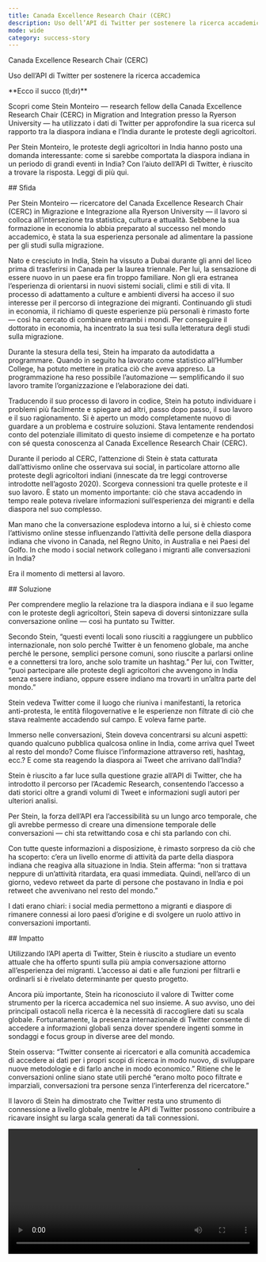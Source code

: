 ```yaml
---
title: Canada Excellence Research Chair (CERC)
description: Uso dell’API di Twitter per sostenere la ricerca accademica.
mode: wide
category: success-story
---
```


<div
  className="relative w-full flex items-center justify-start"
  style={{ height: '28rem', overflow: 'hidden' }}
>
  <div
    className="absolute inset-0"
    style={{
      backgroundImage:
        "url('https://cdn.cms-twdigitalassets.com/content/dam/developer-twitter/redesign-2021-images/success-stories/stein/Stein-new.png.twimg.2560.png')",
      backgroundSize: 'cover',
      backgroundPosition: 'center',
    }}
  ></div>
  <div
    style={{
      position: 'absolute',
      padding: '2rem',
      maxWidth: '28rem',
    }}
  >
    <div className="text-black font-branded text-3xl">
      Canada Excellence Research Chair (CERC)
    </div>
    <p
      className="text-black text-justify"
      style={{
        marginTop: '.25rem',
        fontWeight: '600',
        fontSize: '16px',
      }}
    >
      Uso dell’API di Twitter per sostenere la ricerca accademica
    </p>
  </div>
</div>

<Note>
**Ecco il succo (tl;dr)**

Scopri come Stein Monteiro — research fellow della Canada Excellence Research Chair (CERC) in Migration and Integration presso la Ryerson University — ha utilizzato i dati di Twitter per approfondire la sua ricerca sul rapporto tra la diaspora indiana e l’India durante le proteste degli agricoltori.

Per Stein Monteiro, le proteste degli agricoltori in India hanno posto una domanda interessante: come si sarebbe comportata la diaspora indiana in un periodo di grandi eventi in India? Con l’aiuto dell’API di Twitter, è riuscito a trovare la risposta. Leggi di più qui.
</Note>

<div id="challenge">
  ## Sfida
</div>

Per Stein Monteiro — ricercatore del Canada Excellence Research Chair (CERC) in Migrazione e Integrazione alla Ryerson University — il lavoro si colloca all’intersezione tra statistica, cultura e attualità. Sebbene la sua formazione in economia lo abbia preparato al successo nel mondo accademico, è stata la sua esperienza personale ad alimentare la passione per gli studi sulla migrazione.

Nato e cresciuto in India, Stein ha vissuto a Dubai durante gli anni del liceo prima di trasferirsi in Canada per la laurea triennale. Per lui, la sensazione di essere nuovo in un paese era fin troppo familiare. Non gli era estranea l’esperienza di orientarsi in nuovi sistemi sociali, climi e stili di vita. Il processo di adattamento a culture e ambienti diversi ha acceso il suo interesse per il percorso di integrazione dei migranti. Continuando gli studi in economia, il richiamo di queste esperienze più personali è rimasto forte — così ha cercato di combinare entrambi i mondi. Per conseguire il dottorato in economia, ha incentrato la sua tesi sulla letteratura degli studi sulla migrazione.

Durante la stesura della tesi, Stein ha imparato da autodidatta a programmare. Quando in seguito ha lavorato come statistico all’Humber College, ha potuto mettere in pratica ciò che aveva appreso. La programmazione ha reso possibile l’automazione — semplificando il suo lavoro tramite l’organizzazione e l’elaborazione dei dati.

Traducendo il suo processo di lavoro in codice, Stein ha potuto individuare i problemi più facilmente e spiegare ad altri, passo dopo passo, il suo lavoro e il suo ragionamento. Si è aperto un modo completamente nuovo di guardare a un problema e costruire soluzioni. Stava lentamente rendendosi conto del potenziale illimitato di questo insieme di competenze e ha portato con sé questa conoscenza al Canada Excellence Research Chair (CERC). 

Durante il periodo al CERC, l’attenzione di Stein è stata catturata dall’attivismo online che osservava sui social, in particolare attorno alle proteste degli agricoltori indiani (innescate da tre leggi controverse introdotte nell’agosto 2020). Scorgeva connessioni tra quelle proteste e il suo lavoro. È stato un momento importante: ciò che stava accadendo in tempo reale poteva rivelare informazioni sull’esperienza dei migranti e della diaspora nel suo complesso.

Man mano che la conversazione esplodeva intorno a lui, si è chiesto come l’attivismo online stesse influenzando l’attività delle persone della diaspora indiana che vivono in Canada, nel Regno Unito, in Australia e nei Paesi del Golfo. In che modo i social network collegano i migranti alle conversazioni in India? 

Era il momento di mettersi al lavoro. 

<div id="solution">
  ## Soluzione
</div>

Per comprendere meglio la relazione tra la diaspora indiana e il suo legame con le proteste degli agricoltori, Stein sapeva di doversi sintonizzare sulla conversazione online — così ha puntato su Twitter.

Secondo Stein, “questi eventi locali sono riusciti a raggiungere un pubblico internazionale, non solo perché Twitter è un fenomeno globale, ma anche perché le persone, semplici persone comuni, sono riuscite a parlarsi online e a connettersi tra loro, anche solo tramite un hashtag.” Per lui, con Twitter, “puoi partecipare alle proteste degli agricoltori che avvengono in India senza essere indiano, oppure essere indiano ma trovarti in un’altra parte del mondo.”

Stein vedeva Twitter come il luogo che riuniva i manifestanti, la retorica anti-protesta, le entità filogovernative e le esperienze non filtrate di ciò che stava realmente accadendo sul campo. E voleva farne parte.

Immerso nelle conversazioni, Stein doveva concentrarsi su alcuni aspetti: quando qualcuno pubblica qualcosa online in India, come arriva quel Tweet al resto del mondo? Come fluisce l’informazione attraverso reti, hashtag, ecc.? E come sta reagendo la diaspora ai Tweet che arrivano dall’India?

Stein è riuscito a far luce sulla questione grazie all’API di Twitter, che ha introdotto il percorso per l’Academic Research, consentendo l’accesso a dati storici oltre a grandi volumi di Tweet e informazioni sugli autori per ulteriori analisi.

Per Stein, la forza dell’API era l’accessibilità su un lungo arco temporale, che gli avrebbe permesso di creare una dimensione temporale delle conversazioni — chi sta retwittando cosa e chi sta parlando con chi.

Con tutte queste informazioni a disposizione, è rimasto sorpreso da ciò che ha scoperto: c’era un livello enorme di attività da parte della diaspora indiana che reagiva alla situazione in India. Stein afferma: “non si trattava neppure di un’attività ritardata, era quasi immediata. Quindi, nell’arco di un giorno, vedevo retweet da parte di persone che postavano in India e poi retweet che avvenivano nel resto del mondo.”

I dati erano chiari: i social media permettono a migranti e diaspore di rimanere connessi ai loro paesi d’origine e di svolgere un ruolo attivo in conversazioni importanti.

<div id="impact">
  ## Impatto
</div>

Utilizzando l’API aperta di Twitter, Stein è riuscito a studiare un evento attuale che ha offerto spunti sulla più ampia conversazione attorno all’esperienza dei migranti. L’accesso ai dati e alle funzioni per filtrarli e ordinarli si è rivelato determinante per questo progetto. 

Ancora più importante, Stein ha riconosciuto il valore di Twitter come strumento per la ricerca accademica nel suo insieme. A suo avviso, uno dei principali ostacoli nella ricerca è la necessità di raccogliere dati su scala globale. Fortunatamente, la presenza internazionale di Twitter consente di accedere a informazioni globali senza dover spendere ingenti somme in sondaggi e focus group in diverse aree del mondo. 

Stein osserva: “Twitter consente ai ricercatori e alla comunità accademica di accedere ai dati per i propri scopi di ricerca in modo nuovo, di sviluppare nuove metodologie e di farlo anche in modo economico.” Ritiene che le conversazioni online siano state utili perché “erano molto poco filtrate e imparziali, conversazioni tra persone senza l’interferenza del ricercatore.” 

Il lavoro di Stein ha dimostrato che Twitter resta uno strumento di connessione a livello globale, mentre le API di Twitter possono contribuire a ricavare insight su larga scala generati da tali connessioni. 

<video controls width="100%">
  <source src="https://cdn.cms-twdigitalassets.com/content/dam/developer-twitter/redesign-2021-images/success-stories/videos/Stein.mp4" type="video/mp4" />
  Il tuo browser non supporta il tag video.
</video>